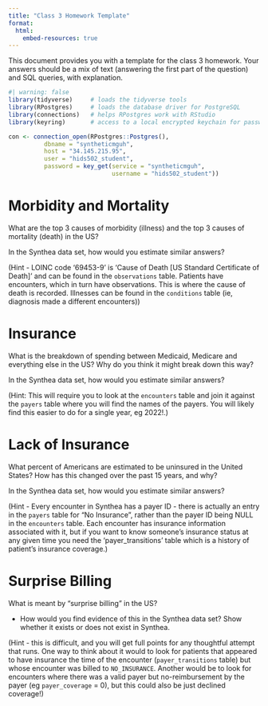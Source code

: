 ```yaml
---
title: "Class 3 Homework Template"
format: 
  html:
    embed-resources: true
---
```


This document provides you with a template for the class 3 homework. Your answers should be a mix of text (answering the first part of the question) and SQL queries, with explanation.

```r
#| warning: false
library(tidyverse)     # loads the tidyverse tools
library(RPostgres)     # loads the database driver for PostgreSQL
library(connections)   # helps RPostgres work with RStudio
library(keyring)       # access to a local encrypted keychain for passwords

con <- connection_open(RPostgres::Postgres(),
          dbname = "syntheticmguh",
          host = "34.145.215.95",
          user = "hids502_student",
          password = key_get(service = "syntheticmguh", 
                             username = "hids502_student"))
```

# Morbidity and Mortality

What are the top 3 causes of morbidity (illness) and the top 3 causes of mortality (death) in the US? 

In the Synthea data set, how would you estimate similar answers? 

(Hint - LOINC code '69453-9' is 'Cause of Death [US Standard Certificate of Death]' and can be found in the `observations` table. Patients have encounters, which in turn have observations. This is where the cause of death is recorded. Illnesses can be found in the `conditions` table (ie, diagnosis made a different encounters))


# Insurance

What is the breakdown of spending between Medicaid, Medicare and everything else in the US? Why do you think it might break down this way? 

In the Synthea data set, how would you estimate similar answers?

(Hint: This will require you to look at the `encounters` table and join it against the `payers` table where you will find the names of the payers. You will likely find this easier to do for a single year, eg 2022!.)

# Lack of Insurance

What percent of Americans are estimated to be uninsured in the United States? How has this changed over the past 15 years, and why?

In the Synthea data set, how would you estimate similar answers?

(Hint - Every encounter in Synthea has a payer ID - there is actually an entry in the `payers` table for "No Insurance", rather than the payer ID being NULL in the `encounters` table. Each encounter has insurance information associated with it, but if you want to know someone's insurance status at any given time you need the 'payer_transitions' table which is a history of patient's insurance coverage.)


# Surprise Billing

What is meant by "surprise billing" in the US? 

* How would you find evidence of this in the Synthea data set? Show whether it exists or does not exist in Synthea. 

(Hint - this is difficult, and you will get full points for any thoughtful attempt that runs. One way to think about it would to look for patients that appeared to have insurance the time of the encounter (`payer_transitions` table) but whose encounter was billed to `NO_INSURANCE`. Another would be to look for encounters where there was a valid payer but no-reimbursement by the payer (eg `payer_coverage` = 0), but this could also be just declined coverage!)